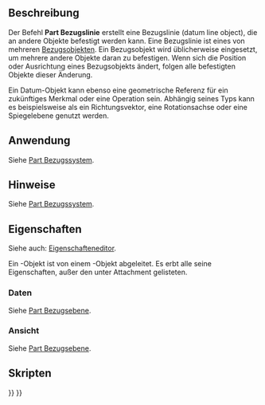 <languages/>

{{Docnav/de
|[[Part_DatumPlane/de|Part Bezugsebene]]
|[[Part_DatumPoint/de|Part Bezugspunkt]]
|[[Std_Base/de|Std Base]]
|IconL=Part_DatumPlane.svg
|IconR=Part_DatumPoint.svg
|IconC=Freecad.svg
}}

{{GuiCommand/de
|Name=Part DatumLine
|Name/de=Part DatumLine
|Workbenches=Alle
|Version=1.1
|SeeAlso=[[Part_CoordinateSystem/de|Part Bezugssystem]], [[Part_DatumPlane/de|Part Bezugsebene]], [[Part_DatumPoint/de|Part Bezugspunkt]]
}}

<span id="Description"></span>
==Beschreibung==

Der Befehl '''Part Bezugslinie''' erstellt eine Bezugslinie (datum line object), die an andere Objekte befestigt werden kann. Eine Bezugslinie ist eines von mehreren [[Std_Base#Part_Datums/de|Bezugsobjekten]]. Ein Bezugsobjekt wird üblicherweise eingesetzt, um mehrere andere Objekte daran zu befestigen. Wenn sich die Position oder Ausrichtung eines Bezugsobjekts ändert, folgen alle befestigten Objekte dieser Änderung.

Ein Datum-Objekt kann ebenso eine geometrische Referenz für ein zukünftiges Merkmal oder eine Operation sein. Abhängig seines Typs kann es beispielsweise als ein Richtungsvektor, eine Rotationsachse oder eine Spiegelebene genutzt werden.

<span id="Usage"></span>
==Anwendung==

Siehe [[Part_CoordinateSystem/de#Anwendung|Part Bezugssystem]].

<span id="Notes"></span>
==Hinweise==

Siehe [[Part_CoordinateSystem/de#Hinweise|Part Bezugssystem]].

<span id="Properties"></span>
==Eigenschaften==

Siehe auch: [[Property_editor/de|Eigenschafteneditor]].

Ein {{Incode|Part::DatumLine}}-Objekt ist von einem {{Incode|App::Line}}-Objekt abgeleitet. Es erbt alle seine Eigenschaften, außer den unter Attachment gelisteten.

<span id="Data"></span>
===Daten===

Siehe [[Part_DatumPlane/de#Daten|Part Bezugsebene]].

<span id="View"></span>
===Ansicht===

Siehe [[Part_DatumPlane/de#Ansicht|Part Bezugsebene]].

<span id="Scripting"></span>
==Skripten==

{{Code|code=
import FreeCAD as App

doc = App.newDocument()
obj = doc.addObject("Part::DatumLine", "DatumLine")
doc.recompute()
}}


{{Docnav/de
|[[Part_DatumPlane/de|Part Bezugsebene]]
|[[Part_DatumPoint/de|Part Bezugspunkt]]
|[[Std_Base/de|Std Base]]
|IconL=Part_DatumPlane.svg
|IconR=Part_DatumPoint.svg
|IconC=Freecad.svg
}}

{{Std_Base_navi{{#translation:}}}}
{{Userdocnavi{{#translation:}}}}